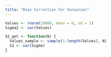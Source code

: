 ```yaml
---
title: "Bias Correction for Varainces"
---
```


```r
Values <- rnorm(10000, mean = 0, sd = 1)
Sigma2 <- var(Values)

S2_get <- function(N) {
  Values_sample <- sample(1:length(Values), N)
  S2 <- var(Sigma)
}
```
